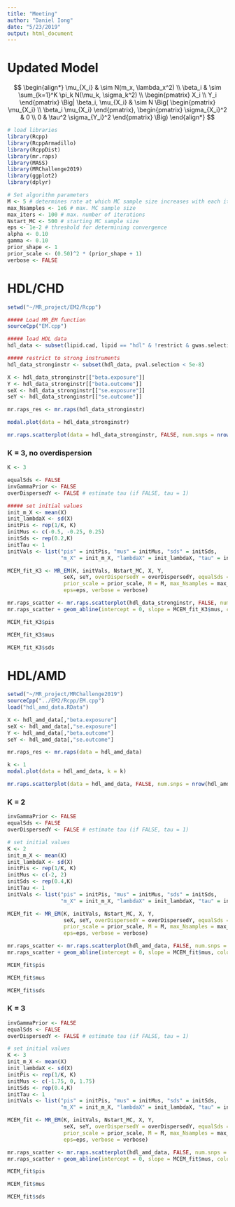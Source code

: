 ```yaml
---
title: "Meeting"
author: "Daniel Iong"
date: "5/23/2019"
output: html_document
---
```


# Updated Model 

$$
\begin{align*}
\mu_{X_i} & \sim N(m_x, \lambda_x^2) \\
\beta_i & \sim \sum_{k=1}^K \pi_k N(\mu_k, \sigma_k^2) \\
\begin{pmatrix} X_i \\ Y_i \end{pmatrix} \Big| \beta_i, \mu_{X_i} & \sim N \Big( \begin{pmatrix} \mu_{X_i} \\ \beta_i \mu_{X_i} \end{pmatrix}, \begin{pmatrix} \sigma_{X_i}^2 & 0 \\ 0 & \tau^2 \sigma_{Y_i}^2 \end{pmatrix} \Big)
\end{align*}
$$



```r
# load libraries 
library(Rcpp)
library(RcppArmadillo)
library(RcppDist)
library(mr.raps)
library(MASS)
library(MRChallenge2019)
library(ggplot2)
library(dplyr)
```


```r
# Set algorithm parameters
M <- 5 # determines rate at which MC sample size increases with each iteration
max_Nsamples <- 1e6 # max. MC sample size 
max_iters <- 100 # max. number of iterations 
Nstart_MC <- 500 # starting MC sample size 
eps <- 1e-2 # threshold for determining convergence 
alpha <- 0.10
gamma <- 0.10
prior_shape <- 1
prior_scale <- (0.50)^2 * (prior_shape + 1)
verbose <- FALSE
```

# HDL/CHD 

```r
setwd("~/MR_project/EM2/Rcpp")

##### Load MR_EM function
sourceCpp("EM.cpp")

##### load HDL data
hdl_data <- subset(lipid.cad, lipid == "hdl" & !restrict & gwas.selection == "teslovich_2010" & gwas.outcome == "cardiogramplusc4d_1000genome")

##### restrict to strong instruments
hdl_data_stronginstr <- subset(hdl_data, pval.selection < 5e-8)

X <- hdl_data_stronginstr[["beta.exposure"]]
Y <- hdl_data_stronginstr[["beta.outcome"]]
seX <- hdl_data_stronginstr[["se.exposure"]]
seY <- hdl_data_stronginstr[["se.outcome"]]
```

```r
mr.raps_res <- mr.raps(hdl_data_stronginstr)
```

```r
modal.plot(data = hdl_data_stronginstr)
```

```r
mr.raps.scatterplot(data = hdl_data_stronginstr, FALSE, num.snps = nrow(hdl_data_stronginstr))
```

### K = 3, no overdispersion 

```r
K <- 3

equalSds <- FALSE
invGammaPrior <- FALSE
overDispersedY <- FALSE # estimate tau (if FALSE, tau = 1)

##### set initial values 
init_m_X <- mean(X)
init_lambdaX <- sd(X)
initPis <- rep(1/K, K)
initMus <- c(-0.5, -0.25, 0.25)
initSds <- rep(0.2,K)
initTau <- 1
initVals <- list("pis" = initPis, "mus" = initMus, "sds" = initSds, 
                 "m_X" = init_m_X, "lambdaX" = init_lambdaX, "tau" = initTau)

MCEM_fit_K3 <- MR_EM(K, initVals, Nstart_MC, X, Y, 
                  seX, seY, overDispersedY = overDispersedY, equalSds = equalSds, invGammaPrior = invGammaPrior, prior_shape = prior_shape,
                  prior_scale = prior_scale, M = M, max_Nsamples = max_Nsamples, max_iters = max_iters, 
                  eps=eps, verbose = verbose)
```

```r
mr.raps_scatter <- mr.raps.scatterplot(hdl_data_stronginstr, FALSE, num.snps = nrow(hdl_data_stronginstr))
mr.raps_scatter + geom_abline(intercept = 0, slope = MCEM_fit_K3$mus, color = "blue")
```

```r
MCEM_fit_K3$pis
```

```r
MCEM_fit_K3$mus
```

```r
MCEM_fit_K3$sds
```

# HDL/AMD

```r
setwd("~/MR_project/MRChallenge2019")
sourceCpp("../EM2/Rcpp/EM.cpp")
load("hdl_amd_data.RData")

X <- hdl_amd_data[,"beta.exposure"]
seX <- hdl_amd_data[,"se.exposure"]
Y <- hdl_amd_data[,"beta.outcome"] 
seY <- hdl_amd_data[,"se.outcome"]
```

```r
mr.raps_res <- mr.raps(data = hdl_amd_data)
```

```r
k <- 1
modal.plot(data = hdl_amd_data, k = k)
```

```r
mr.raps.scatterplot(data = hdl_amd_data, FALSE, num.snps = nrow(hdl_amd_data))
```

### K = 2

```r

invGammaPrior <- FALSE
equalSds <- FALSE
overDispersedY <- FALSE # estimate tau (if FALSE, tau = 1)

# set initial values 
K <- 2
init_m_X <- mean(X)
init_lambdaX <- sd(X)
initPis <- rep(1/K, K)
initMus <- c(-2, 2)
initSds <- rep(0.4,K)
initTau <- 1
initVals <- list("pis" = initPis, "mus" = initMus, "sds" = initSds, 
                 "m_X" = init_m_X, "lambdaX" = init_lambdaX, "tau" = initTau)

MCEM_fit <- MR_EM(K, initVals, Nstart_MC, X, Y, 
                  seX, seY, overDispersedY = overDispersedY, equalSds = equalSds, invGammaPrior = invGammaPrior, prior_shape = prior_shape,
                  prior_scale = prior_scale, M = M, max_Nsamples = max_Nsamples, max_iters = max_iters, 
                  eps=eps, verbose = verbose)
```

```r
mr.raps_scatter <- mr.raps.scatterplot(hdl_amd_data, FALSE, num.snps = nrow(hdl_amd_data))
mr.raps_scatter + geom_abline(intercept = 0, slope = MCEM_fit$mus, color = "blue")
```

```r
MCEM_fit$pis
```

```r
MCEM_fit$mus
```

```r
MCEM_fit$sds
```

### K = 3

```r

invGammaPrior <- FALSE
equalSds <- FALSE
overDispersedY <- FALSE # estimate tau (if FALSE, tau = 1)

# set initial values 
K <- 3
init_m_X <- mean(X)
init_lambdaX <- sd(X)
initPis <- rep(1/K, K)
initMus <- c(-1.75, 0, 1.75)
initSds <- rep(0.4,K)
initTau <- 1
initVals <- list("pis" = initPis, "mus" = initMus, "sds" = initSds, 
                 "m_X" = init_m_X, "lambdaX" = init_lambdaX, "tau" = initTau)

MCEM_fit <- MR_EM(K, initVals, Nstart_MC, X, Y, 
                  seX, seY, overDispersedY = overDispersedY, equalSds = equalSds, invGammaPrior = invGammaPrior, prior_shape = prior_shape,
                  prior_scale = prior_scale, M = M, max_Nsamples = max_Nsamples, max_iters = max_iters, 
                  eps=eps, verbose = verbose)
```

```r
mr.raps_scatter <- mr.raps.scatterplot(hdl_amd_data, FALSE, num.snps = nrow(hdl_amd_data))
mr.raps_scatter + geom_abline(intercept = 0, slope = MCEM_fit$mus, color = "blue")
```

```r
MCEM_fit$pis
```

```r
MCEM_fit$mus
```

```r
MCEM_fit$sds
```





